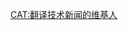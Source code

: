 {{userbox
| border-c = #bbb
| id       = [[File:Oxygen480-categories-hidef-preferences-system.svg|45px]]
| id-c     = #EFEFEF
| id-fc    = #575A9F
| info     = 这个用户翻译每周的'''[[:m:Special:MyLanguage/Tech/News|<span style="color:#575A9F">技术新闻</span>]]'''。
| info-c   = #FAFAFA
| info-fc  = #666
| nocat = {{{nocat|}}}
}}<noinclude>{{documentation}}</noinclude>

[[CAT:翻译技术新闻的维基人]]
